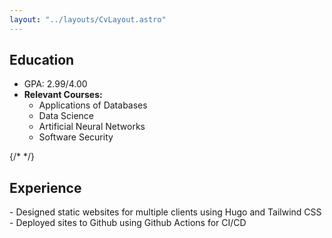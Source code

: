 ```yaml
---
layout: "../layouts/CvLayout.astro"
---
```



## Education

<div
  class="my-2.5 py-1.5">

<CvEntry
  title="BS, Computer Science"
  startDate="2017-08-22"
  endDate="2021-05-09"
  employer="University of Mary Washington"
  location="Fredericksburg, VA"
  eventType="repeated">
  - GPA: 2.99/4.00 
  - **Relevant Courses:** 
    - Applications of Databases 
    - Data Science 
    - Artificial Neural Networks 
    - Software Security
</CvEntry>
{/* <CvEntry
    title="Advanced Diploma"
    startDate="2013-08-18"
    endDate="2017-06-03"
    employer="Western Albemarle High School"
    location="Crozet, VA"/> */}
 
</div>

## Experience

<CvEntry title="Web Developer" startDate="2022-01-28" employer="Freelance" location="Remote">
-   Designed static websites for multiple clients using Hugo and Tailwind CSS
-   Deployed sites to Github using Github Actions for CI/CD
</CvEntry>